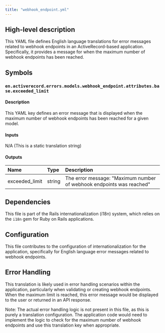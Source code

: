 ```yaml
---
title: "webhook_endpoint.yml"
---
```


## High-level description
This YAML file defines English language translations for error messages related to webhook endpoints in an ActiveRecord-based application. Specifically, it provides a message for when the maximum number of webhook endpoints has been reached.

## Symbols

### `en.activerecord.errors.models.webhook_endpoint.attributes.base.exceeded_limit`
#### Description
This YAML key defines an error message that is displayed when the maximum number of webhook endpoints has been reached for a given model.

#### Inputs
N/A (This is a static translation string)

#### Outputs
| Name | Type | Description |
|:-----|:-----|:------------|
| exceeded_limit | string | The error message: "Maximum number of webhook endpoints was reached" |

## Dependencies
This file is part of the Rails internationalization (i18n) system, which relies on the `i18n` gem for Ruby on Rails applications.

## Configuration
This file contributes to the configuration of internationalization for the application, specifically for English language error messages related to webhook endpoints.

## Error Handling
This translation is likely used in error handling scenarios within the application, particularly when validating or creating webhook endpoints. When the maximum limit is reached, this error message would be displayed to the user or returned in an API response.

Note: The actual error handling logic is not present in this file, as this is purely a translation configuration. The application code would need to implement the logic to check for the maximum number of webhook endpoints and use this translation key when appropriate.